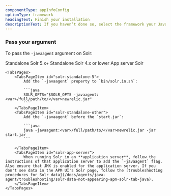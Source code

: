 ```yaml
---
componentType: appInfoConfig
optionType: framework 
headingText: Finish your installation
descriptionText: If you haven’t done so, select the framework your Java app is using.
---
```


### Pass your argument

To pass the `-javaagent` argument on Solr:

<Tabs>
	<TabsBar>
		<TabsBarItem id="solr-standalone-5">Standalone Solr 5.x+</TabsBarItem>
		<TabsBarItem id="solr-standalone-other">Standalone Solr 4.x or lower</TabsBarItem>
		<TabsBarItem id="solr-app-server">App server Solr</TabsBarItem>
	</TabsBar>

	<TabsPages>
		<TabsPageItem id="solr-standalone-5">
            Add the `-javaagent` property to `bin/solr.in.sh`:

            ```java
            SOLR_OPTS="$SOLR_OPTS -javaagent:<var>/full/path/to/</var>newrelic.jar"
            ```
		</TabsPageItem>
		<TabsPageItem id="solr-standalone-other">
            Add the `-javaagent` before the `start.jar`:

            ```java
            java -javaagent:<var>/full/path/to/</var>newrelic.jar -jar start.jar
            ```

		</TabsPageItem>
		<TabsPageItem id="solr-app-server">
            When running Solr in an **application server**, follow the instructions of that application server to add the `-javaagent` flag. Also ensure that JMX is enabled for the application server. If you don't see data in the APM UI's Solr page, follow the [troubleshooting procedures for Solr data](/docs/agents/java-agent/troubleshooting/solr-data-not-appearing-apm-solr-tab-java).
		</TabsPageItem>
	</TabsPages>
</Tabs>